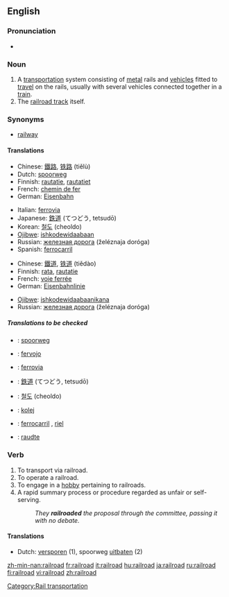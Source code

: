 {{wikipedia}}
==English==

===Pronunciation===
*{{audio|en-us-railroad.ogg|Audio (US)}}

===Noun===
{{en-noun}}

# A [[transportation]] system consisting of [[metal]] rails and [[vehicle]]s fitted to [[travel]] on the rails, usually with several vehicles connected together in a [[train]].
# The [[railroad track]] itself.

===Synonyms===
*[[railway]]

====Translations====
{{trans-top|transportation system}}
*Chinese: [[鐵路]], [[铁路]] (tiělù)
*Dutch: [[spoorweg]] {{m}}
*Finnish: [[rautatie]], [[rautatie|rautatiet]]
*French: [[chemin de fer]] {{m}}
*German: [[Eisenbahn]] {{f}}
{{trans-mid}}
*Italian: [[ferrovia]] {{f}}
*Japanese: [[鉄道]] (てつどう, tetsudō)
*Korean: [[철도]] (cheoldo)
*[[Ojibwe]]: [[ishkodewidaabaan]]
*Russian: [[железная дорога]] (želéznaja doróga) {{f}}
*Spanish: [[ferrocarril]] {{m}}
{{trans-bottom}}

{{trans-top|the track itself}}
*Chinese: [[鐵道]], [[铁道]] (tiědào)
*Finnish: [[rata]], [[rautatie]]
*French: [[voie ferrée]] {{f}}
*German: [[Eisenbahnlinie]] {{f}}
{{trans-mid}}
*[[Ojibwe]]: [[ishkodewidaabaanikana]]
*Russian: [[железная дорога]] (želéznaja doróga) {{f}}
{{trans-bottom}}

=====Translations to be checked=====
{{checktrans}}
*{{ttbc|Dutch}}: [[spoorweg]] {{m}}
*{{ttbc|Esperanto}}: [[fervojo]]
*{{ttbc|Italian}}: [[ferrovia]] {{f}}
*{{ttbc|Japanese}}: [[鉄道]] (てつどう, tetsudō)
*{{ttbc|Korean}}: [[철도]] (cheoldo)
*{{ttbc|Polish}}: [[kolej]] {{f}}
*{{ttbc|Spanish}}: [[ferrocarril]] {{m}}, [[riel]] {{m}}
*{{ttbc|Veps}}: [[raudte]]

===Verb===
{{en-verb}}

# To transport via railroad.
# To operate a railroad.
# To engage in a [[hobby]] pertaining to railroads.
# A rapid summary process or procedure regarded as unfair or self-serving.
#:''They '''railroaded''' the proposal through the committee, passing it with no debate.''

====Translations====
{{rfc-trans}}
*Dutch: [[versporen]] (1), spoorweg [[uitbaten]] (2)

[[Category:Rail transportation]]

[[zh-min-nan:railroad]]
[[fr:railroad]]
[[it:railroad]]
[[hu:railroad]]
[[ja:railroad]]
[[ru:railroad]]
[[fi:railroad]]
[[vi:railroad]]
[[zh:railroad]]